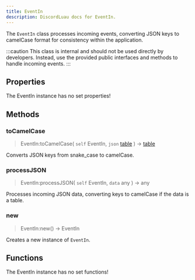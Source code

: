 ```yaml
---
title: EventIn
description: DiscordLuau docs for EventIn.
---
```

[//]: # (This file was automatically compiled through the Generator luau code under this repository)
[//]: # (if you want to edit the documentation of discord-luau, please write changes)
[//]: # (to the discord-luau repository itself, we extract the comments from discord-luau and translate)
[//]: # (them into markdown files that Nextra can interpret!)

The `EventIn` class processes incoming events, converting JSON keys to camelCase format for consistency within the application.

:::caution
This class is internal and should not be used directly by developers. Instead, use the provided public interfaces and methods to handle incoming events.
:::

[//]: # (----- DOCUMENT PROPERTIES ----- )

## Properties

The EventIn instance has no set properties!

[//]: # (----- DOCUMENT METHODS ----- )

## Methods

### toCamelCase

> EventIn:toCamelCase( `self` EventIn, `json` [table](https://www.lua.org/pil/2.5.html) ) ->  [table](https://www.lua.org/pil/2.5.html) 

Converts JSON keys from snake_case to camelCase.
### processJSON

> EventIn:processJSON( `self` EventIn, `data` any ) ->  any 

Processes incoming JSON data, converting keys to camelCase if the data is a table.
### new

> EventIn:new() ->  EventIn 

Creates a new instance of `EventIn`.

[//]: # (----- DOCUMENT FUNCTIONS ----- )

## Functions

The EventIn instance has no set functions!

